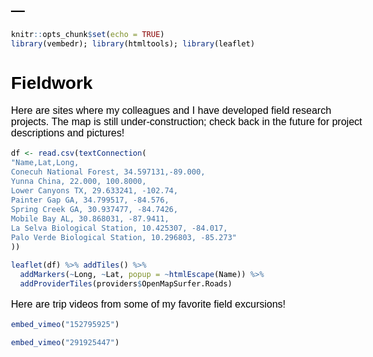 ---
---

```r
knitr::opts_chunk$set(echo = TRUE)
library(vembedr); library(htmltools); library(leaflet)
```

<link rel="stylesheet" href="styles.css" type="text/css">

<style type="text/css">
body{ /* Normal  */ font-size: 16px; font-family: Arial; color:black}
td {  /* Table  */ font-size: 8px;}
h1.title {font-size: 38px; color: DarkRed;}
h1 { /* Header 1 */ font-size: 28px; color: Black;}
h2 { /* Header 2 */ font-size: 22px; color: Black;}
h3 { /* Header 3 */ font-size: 18px; color: Black;}
code.r{ /* Code block */ font-size: 12px;}
pre { /* Code block - determines code spacing between lines */ font-size: 14px;}
</style>

# Fieldwork

Here are sites where my colleagues and I have developed field research projects. The map is still under-construction; check back in the future for project descriptions and pictures!

```r

df <- read.csv(textConnection(
"Name,Lat,Long,
Conecuh National Forest, 34.597131,-89.000,
Yunna China, 22.000, 100.8000,
Lower Canyons TX, 29.633241, -102.74,
Painter Gap GA, 34.799517, -84.576,
Spring Creek GA, 30.937477, -84.7426,
Mobile Bay AL, 30.868031, -87.9411,
La Selva Biological Station, 10.425307, -84.017,
Palo Verde Biological Station, 10.296803, -85.273"
))

leaflet(df) %>% addTiles() %>%
  addMarkers(~Long, ~Lat, popup = ~htmlEscape(Name)) %>%
  addProviderTiles(providers$OpenMapSurfer.Roads)

```

Here are trip videos from some of my favorite field excursions!

```r
embed_vimeo("152795925")

embed_vimeo("291925447")
```
